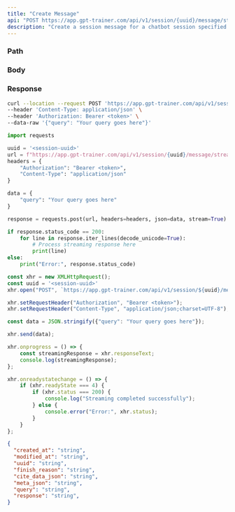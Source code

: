 ```yaml
---
title: "Create Message"
api: "POST https://app.gpt-trainer.com/api/v1/session/{uuid}/message/stream"
description: "Create a session message for a chatbot session specified by session uuid"
---
```


### Path

<ParamField path="uuid" type="string" required/>

### Body

<ParamField body="query" type="string" required/>

### Response

<ResponseField name="created_at" type="string"/>
<ResponseField name="modified_at" type="string"/>
<ResponseField name="uuid" type="string"/>
<ResponseField name="finish_reason" type="string"/>
<ResponseField name="cite_data_json" type="string"/>
<ResponseField name="meta_json" type="string"/>
<ResponseField name="query" type="string"/>
<ResponseField name="response" type="string"/>

<RequestExample>

```bash Curl
curl --location --request POST 'https://app.gpt-trainer.com/api/v1/session/{uuid}/message/stream' \
--header 'Content-Type: application/json' \
--header 'Authorization: Bearer <token>' \
--data-raw '{"query": "Your query goes here"}'
```

```py Python
import requests

uuid = '<session-uuid>'
url = f"https://app.gpt-trainer.com/api/v1/session/{uuid}/message/stream"
headers = {
    "Authorization": "Bearer <token>",
    "Content-Type": "application/json"
}

data = {
    "query": "Your query goes here"
}

response = requests.post(url, headers=headers, json=data, stream=True)

if response.status_code == 200:
    for line in response.iter_lines(decode_unicode=True):
        # Process streaming response here
        print(line)
else:
    print("Error:", response.status_code)
```

```ts JavaScript
const xhr = new XMLHttpRequest();
const uuid = '<session-uuid>'
xhr.open("POST", `https://app.gpt-trainer.com/api/v1/session/${uuid}/message/stream`, true);

xhr.setRequestHeader("Authorization", "Bearer <token>");
xhr.setRequestHeader("Content-Type", "application/json;charset=UTF-8");

const data = JSON.stringify({"query": "Your query goes here"});

xhr.send(data);

xhr.onprogress = () => {
    const streamingResponse = xhr.responseText;
    console.log(streamingResponse);
};

xhr.onreadystatechange = () => {
    if (xhr.readyState === 4) {
        if (xhr.status === 200) {
            console.log("Streaming completed successfully");
        } else {
            console.error("Error:", xhr.status);
        }
    }
};
```

</RequestExample>

<ResponseExample>

```json Response
{
  "created_at": "string",
  "modified_at": "string",
  "uuid": "string",
  "finish_reason": "string",
  "cite_data_json": "string",
  "meta_json": "string",
  "query": "string",
  "response": "string",
}

```

</ResponseExample>
